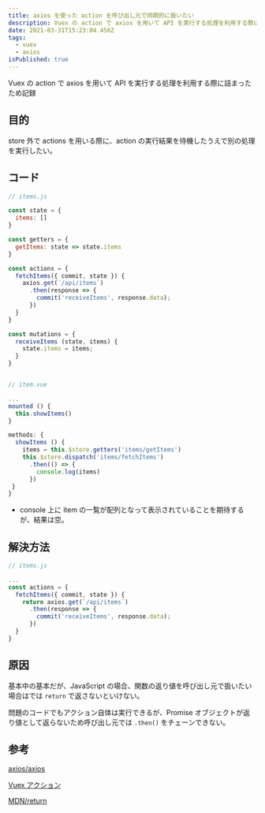```yaml
---
title: axios を使った action を呼び出し元で同期的に扱いたい
description: Vuex の action で axios を用いて API を実行する処理を利用する際に詰まったため記録
date: 2021-03-31T15:23:04.456Z
tags:
  - vuex
  - axios
isPublished: true
---
```


Vuex の action で axios を用いて API を実行する処理を利用する際に詰まったため記録

## 目的

store 外で actions を用いる際に、action の実行結果を待機したうえで別の処理を実行したい。

## コード

```javascript
// items.js

const state = {
  items: []
}

const getters = {
  getItems: state => state.items
}

const actions = {
  fetchItems({ commit, state }) {
    axios.get(`/api/items`)
      .then(response => {
        commit('receiveItems', response.data);
      })
  }
}

const mutations = {
  receiveItems (state, items) {
    state.items = items;
  }
}


// item.vue

...
mounted () {
  this.showItems()
}

methods: {
  showItems () {
    items = this.$store.getters('items/getItems')
    this.$store.dispatch('items/fetchItems')
      .then(() => {
        console.log(items)
      })
 }
}
```

- console 上に item の一覧が配列となって表示されていることを期待するが、結果は空。

## 解決方法

```javascript
// items.js

...
const actions = {
  fetchItems({ commit, state }) {
    return axios.get(`/api/items`)
      .then(response => {
        commit('receiveItems', response.data);
      })
  }
}
```

## 原因

基本中の基本だが、JavaScript の場合、関数の返り値を呼び出し元で扱いたい場合はでは `return` で返さないといけない。

問題のコードでもアクション自体は実行できるが、Promise オブジェクトが返り値として返らないため呼び出し元では `.then()` をチェーンできない。

## 参考

[axios/axios](https://github.com/axios/axios)

[Vuex アクション](https://vuex.vuejs.org/ja/guide/actions.html)

[MDN/return](https://developer.mozilla.org/ja/docs/Web/JavaScript/Reference/Statements/return)

